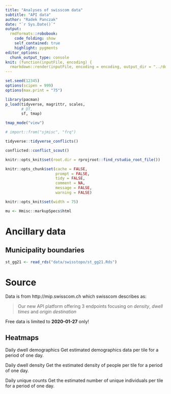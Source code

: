```yaml
---
title: "Analyses of swisscom data"
subtitle: "API data"
author: "Radek Panczak"
date: "`r Sys.Date()`"
output:
  rmdformats::robobook:
    code_folding: show
    self_contained: true
    highlight: pygments
editor_options: 
  chunk_output_type: console
knit: (function(inputFile, encoding) {
  rmarkdown::render(inputFile, encoding = encoding, output_dir = "../docs") })
---
```


<!-- ----------------------------------------------------- -->

```r
set.seed(12345)
options(scipen = 999)
options(max.print = "75")

library(pacman)
p_load(tidyverse, magrittr, scales,  
       # DT, 
       sf, tmap)

tmap_mode("view")

# import::from("sjmisc", "frq")
```

```r
tidyverse::tidyverse_conflicts()

conflicted::conflict_scout()
```

```r
knitr::opts_knit$set(root.dir = rprojroot::find_rstudio_root_file())

knitr::opts_chunk$set(cache = FALSE,
                      prompt = FALSE,
                      tidy = FALSE,
                      comment = NA,
                      message = FALSE,
                      warning = FALSE)

knitr::opts_knit$set(width = 75)

mu <- Hmisc::markupSpecs$html
```

<!-- ----------------------------------------------------- -->

# Ancillary data

## Municipality boundaries 

```r
st_gg21 <- read_rds("data/swisstopo/st_gg21.Rds")
```

<!-- ----------------------------------------------------- -->

# Source 

Data is from http://mip.swisscom.ch which swisscom describes as: 

> Our new API platform offering 3 endpoints focusing on *density*, *dwell times* and *origin destination*

Free data is limited to **2020-01-27** only!  

## Heatmaps 

Daily dwell demographics
Get estimated demographics data per tile for a period of one day.

Daily dwell density
Get the estimated density of people per tile for a period of one day.

Daily unique counts
Get the estimated number of unique individuals per tile for a period of one day.
